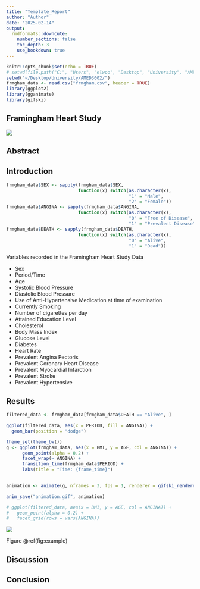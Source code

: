 ```yaml
---
title: "Template_Report"
author: "Author"
date: "2025-02-14"
output: 
  rmdformats::downcute:
    number_sections: false
    toc_depth: 3
    use_bookdown: true
---
```


```r
knitr::opts_chunk$set(echo = TRUE)
# setwd(file.path("C:", "Users", "elwoo", "Desktop", "University", "AMED3002"))
setwd("~/Desktop/University/AMED3002/")
frmgham_data <- read.csv("frmgham.csv", header = TRUE)
library(ggplot2)
library(gganimate)
library(gifski)
```

## **Framingham Heart Study**
![](./framingham_heart_banner.jpg)

## Abstract {#abstract}



## Introduction {#introduction}
```r
frmgham_data$SEX <- sapply(frmgham_data$SEX, 
                           function(x) switch(as.character(x),
                                              "1" = "Male",
                                              "2" = "Female"))
frmgham_data$ANGINA <- sapply(frmgham_data$ANGINA, 
                           function(x) switch(as.character(x),
                                              "0" = "Free of Disease",
                                              "1" = "Prevalent Disease"))
frmgham_data$DEATH <- sapply(frmgham_data$DEATH, 
                           function(x) switch(as.character(x),
                                              "0" = "Alive",
                                              "1" = "Dead"))
```

Variables recorded in the Framingham Heart Study Data

- Sex
- Period/Time
- Age
- Systolic Blood Pressure
- Diastolic Blood Pressure
- Use of Anti-Hypertensive Medication at time of examination
- Currently Smoking 
- Number of cigarettes per day
- Attained Education Level 
- Cholesterol
- Body Mass Index
- Glucose Level
- Diabetes
- Heart Rate
- Prevalent Angina Pectoris
- Prevalent Coronary Heart Disease
- Prevalent Myocardial Infarction
- Prevalent Stroke
- Prevalent Hypertensive


## Results {#results}

```r
filtered_data <- frmgham_data[frmgham_data$DEATH == "Alive", ]

ggplot(filtered_data, aes(x = PERIOD, fill = ANGINA)) +
  geom_bar(position = "dodge")

```










``` r
theme_set(theme_bw())
g <- ggplot(frmgham_data, aes(x = BMI, y = AGE, col = ANGINA)) +
      geom_point(alpha = 0.2) +
      facet_wrap(~ ANGINA) +
      transition_time(frmgham_data$PERIOD) +
      labs(title = "Time: {frame_time}")

      
animation <- animate(g, nframes = 3, fps = 1, renderer = gifski_renderer())

anim_save("animation.gif", animation)

# ggplot(filtered_data, aes(x = BMI, y = AGE, col = ANGINA)) +
#   geom_point(alpha = 0.2) +
#   facet_grid(rows = vars(ANGINA))
```

![](./animation.gif)

Figure \@ref(fig:example)


## Discussion {#discussion}



## Conclusion {#conclusion}




